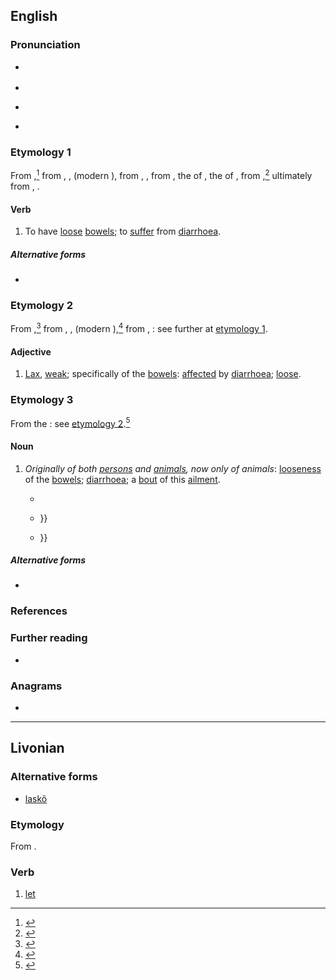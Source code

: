 {{also|låsk|läsk|läsk'|łask}}
==English==

===Pronunciation===
* {{a|RP}} {{IPA|en|/lɑːsk/|/læsk/}}
* {{audio|en|LL-Q1860 (eng)-Vealhurl-lask.wav|Audio (southern England)}}
* {{a|GA}} {{IPA|en|/læsk/}}
* {{rhymes|en|æsk|s=1}}

===Etymology 1===
{{root|en|ine-pro|*(s)leg-|*(s)leh₁g-}}
From {{inh|en|enm|lasken|t=to diminish, weaken (the blood or other body fluids, body tissues, etc.); to thin (the blood through bloodletting); to alleviate (pain, sickness); to grow weak; to shorten (one’s life)}}{{nb...|lask, laske, leasken, leske, lesken|otherforms=1}},<ref>{{R:MED Online|entry=lasken|pos=v|id=MED24720}}</ref> from {{der|en|ONF.|*lasquer}}, {{der|en|fro|lascher}}, {{m|fro|laschier|t=to let go of, release; to loosen, relax}} (modern {{cog|fr|lâcher|t=to let go of, release; to loosen}}), from {{der|en|VL.|*lascāre}}, {{m|VL.|*lassicāre}}, from {{der|en|la|*laxicāre}}, the {{glossary|frequentative}} of {{der|en|la|laxāre}}, the {{glossary|present}} {{glossary|active}} {{glossary|infinitive}} of {{m|la|laxō|t=to relax, weaken; to release, undo; to make wide, open}}, from {{m|la|laxus|t=free, loose, slack; roomy, spacious, wide}},<ref>{{R:OED Online|pos=v|id=105981|date=June 2021}}</ref> ultimately from {{der|en|ine-pro|*(s)leg-}}, {{m|ine-pro|*(s)leh₁g-|t=faint; weak}}.

====Verb====
{{en-verb}}

# {{lb|en|intransitive|obsolete}} To have [[loose#Adjective|loose]] [[bowels]]; to [[suffer]] from [[diarrhoea]].

=====Alternative forms=====
* {{l|en|laske}}

===Etymology 2===
From {{inh|en|enm|laske|t=lax, weak; of the bowels: loose}},<ref>{{R:MED Online|entry=laske|pos=v|id=MED24719}}</ref> from {{der|en|ONF.|*lasque}}, {{der|en|fro|laske}}, {{m|fro|lasche|t=not taut or tight, limp}} (modern {{cog|fr|lâche|t=loose, slack}}),<ref>{{R:OED Online|entry=† lask|pos=adj|id=105980|date=December 2020}}</ref> from {{der|en|fro|lascher}}, {{m|fro|laschier|t=to let go of, release; to loosen, relax}}: see further at [[#Etymology 1|etymology 1]].

====Adjective====
{{en-adj}}

# {{lb|en|obsolete}} [[lax#Adjective|Lax]], [[weak]]; specifically of the [[bowels]]: [[affect#Verb|affected]] by [[diarrhoea]]; [[loose#Adjective|loose]].

===Etymology 3===
From the {{glossary|adjective}}: see [[#Etymology 2|etymology 2]].<ref>{{R:OED Online|pos=''n.''{{sup|1}}|noformat=1|id=105978|date=June 2021}}</ref>

====Noun====
{{en-noun|~}}

# {{lb|en|uncountable|chiefly|veterinary medicine}} ''Originally of both [[person]]s and [[animal]]s, now only of animals'': [[looseness]] of the [[bowels]]; [[diarrhoea]]; {{lb|en|countable}} a [[bout#Noun|bout]] of this [[ailment]].
#* {{RQ:Gerard Herball|chapter=Of Panick|page=79|passage=Pannick ſtoppeth the '''laske''' as Millet doth, being boiled (as ''[[w:Pliny the Elder|Plinie]]'' reporteth) in Goates milk and drunke twiſe in a day.}}
#* {{RQ:Burton Melancholy|chapter=Shame and Disgrace, Causes|partition=1|section=2|member=3|subsection=6|page=88|pageref=163|passage=A graue & learned Miniſter, and an ordinary Preacher at ''Alcmar'' in ''Holland'', was one day (as hee was walking in the fields for his recreation) ſuddenly taken with a '''laske''' or looſeneſſe, and therevpon compelled to retire to the next ditch; but being ſurpriſed at vnawares, by ſome Gentlewomen of his Pariſh wandering that way; was ſo abaſhed, that hee did neuer after ſhew his head in publike, or come into the Pulpit, but pined away with melancholy: {{...}}}}
#* {{RQ:Culpeper English Physitian|entry=Hemp|page=64|column=1|passage=The Emulſion or Decoction of the Seed ſtaieth '''Lasks''' and continual Fluxes, eaſeth the [[colic|Chollick]], and allayeth the troubleſom Humors in the Bowels, {{...}}}}

=====Alternative forms=====
* {{l|en|laske}}

===References===
<references/>

===Further reading===
* {{pedia|diarrhea}}

===Anagrams===
* {{anagrams|en|a=akls|Salk|alks}}

----

==Livonian==

===Alternative forms===
* {{qual|Courland}} [[laskõ]]

===Etymology===
From {{inh|liv|fiu-fin-pro|*laskedak}}.

===Verb===
{{head|liv|verb}}

# [[let]]